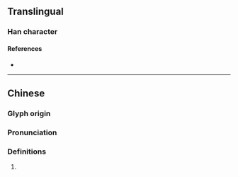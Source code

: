 {{also|𬍛}}
{{character info}}
==Translingual==

===Han character===
{{Han char|rn=96|rad=玉|as=15|sn=19|four=12194|canj=MGVID|ids=⿰𤣩樂}}

====References====
* {{Han ref|kx=0744.290|dkj=21321|dj=1153.120|hdz=21145.060|uh=74C5|ud=29893|bh=F274|bd=62068}}

----

==Chinese==
{{zh-forms|s=𬍛}}

===Glyph origin===
{{Han etym}}

===Pronunciation===
{{zh-pron
|m=lì
|c=lik1
|mc=y
|oc=y
|ma=
|cat=
}}

===Definitions===
{{zh-hanzi}}

# {{zh-used2|n}}